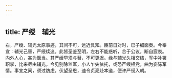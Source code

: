```yaml
---
---
---
```

title: 严绶　辅光
---



右，严绶、辅光太原事迹，其间不可，远近具知。臣前日对时，已子细面奏。今奉宣：辅光己替，严绶续追。此皆圣鉴至明，左右不能惑听，合于公议，断自宸衷。内外人心，甚为惬当。其严绶早须与替，不可更迟。缘与辅光久相交结，军中补署职掌，比来尽由辅光。今见别除监军，小人乍失依托，或恐严绶相党，曲为妄陈军情。事宜之间，须过防虑。伏望圣恩，速令贞亮赴本道，便许严绶入朝。